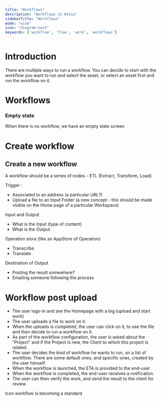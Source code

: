 ```yaml
---
title: "Workflows"
description: "Workflows in Wikio"
sidebarTitle: "Workflows"
mode: "wide"
icon: "diagram-next"
keywords: ['workflow', 'flow', 'work', 'workflows']
---
```


# Introduction

There are multiple ways to run a workflow. You can decide to start with the workflow you want to run and select the asset, or select an asset first and run the workflow on it.

# Workflows

### Empty state

When there is no workflow, we have an empty state screen

# Create workflow

## Create a new workflow

A workflow should be a series of nodes - ETL (Extract, Transform, Load)

Trigger :

- Associated to an address (a particular URL?)
- Upload a file to an Input Folder (a new concept - this should be made visible on the Home page of a particular Workspace)

Input and Output

- What is the Input (type of content)
- What is the Output

Operation store (like an AppStore of Operation)

- Transcribe
- Translate

Destination of Output

- Posting the result somewhere?
- Emailing someone following the process

# Workflow post upload

- The user logs-in and see the Homepage with a big (upload and start work)
- The user uploads a file to work on it.
- When the uploads is completed, the user can click on it, to see the file and then decide to run a workflow on it.
- As part of the workflow configuration, the user is asked about the “Project” and if the Project is new, the Client to which this project is related.
- The user decides the kind of workflow he wants to run, on a list of workflow. There are some default ones, and specific ones, created by the user himself.
- When the workflow is launched, the ETA is provided to the end-user
- When the workflow is completed, the end-user receives a notification.
- The user can then verify the work, and send the result to the client for review.

Icon workflow is becoming a standard